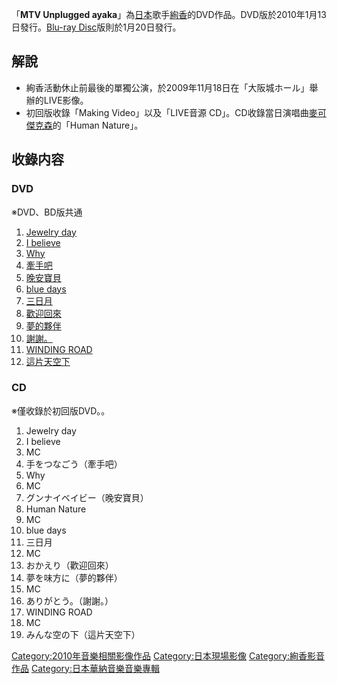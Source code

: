{{Infobox Album
| Name           = MTV Unplugged ayaka 
| Type           = live
| Artist         = [[絢香|絢香]]
| Released       = 2010年1月13日（DVD初回版・通常版）<br/>2010年1月20日（BD版）
| Recorded       = 2009年11月18日
| Genre          = [[J-POP|J-POP]]
| Length         = 112分
| Label          = 日本[[華納音樂|華納音樂]]
| Producer       = 
| Reviews        = 
| Chart position = *週間最高第2名（[[Oricon|Oricon]]・音樂・綜合榜）
| Certification  = 
| Last album     = [[ayaka_LIVE_Tour_“First_Message”|ayaka LIVE Tour “First Message”]]<br/>（2007年）
| This album     ='''MTV Unplugged ayaka'''<br/>（2010年）
| Next album     = [[LIVE_TOUR_2012_"The_beginning"〜はじまりのとき〜|LIVE TOUR 2012 "The beginning"〜はじまりのとき〜]]
}}
「'''MTV Unplugged ayaka'''」為[[日本|日本]]歌手[[絢香|絢香]]的DVD作品。DVD版於2010年1月13日發行。[[Blu-ray_Disc|Blu-ray Disc]]版則於1月20日發行。

==解說==
*絢香活動休止前最後的單獨公演，於2009年11月18日在「大阪城ホール」舉辦的LIVE影像。
*初回版收錄「Making Video」以及「LIVE音源 CD」。CD收錄當日演唱曲[[麥可傑克森|麥可傑克森]]的「Human Nature」。

==收錄内容==
===DVD===
※DVD、BD版共通
#[[Jewelry_day|Jewelry day]]
#[[I_believe|I believe]]
#[[CLAP&LOVE/Why|Why]]
#[[牽手吧/歌頌愛|牽手吧]]
#[[Sing_to_the_Sky|晚安寶貝]]
#[[melody〜SOUNDS_REAL〜|blue days]]
#[[三日月|三日月]]
#[[歡迎回來|歡迎回來]]
#[[夢的夥伴/為愛而夢|夢的夥伴]]
#[[這片天空下|謝謝。]]
#[[WINDING_ROAD_(絢香×可苦可樂單曲)|WINDING ROAD]]
#[[這片天空下|這片天空下]]

===CD===
※僅收錄於初回版DVD。。
#Jewelry day
#I believe
#MC
#手をつなごう（牽手吧）
#Why
#MC
#グンナイベイビー（晚安寶貝）
#Human Nature
#MC
#blue days
#三日月
#MC
#おかえり（歡迎回來）
#夢を味方に（夢的夥伴）
#MC
#ありがとう。（謝謝。）
#WINDING ROAD
#MC
#みんな空の下（這片天空下）


{{絢香}}



[[Category:2010年音樂相關影像作品|Category:2010年音樂相關影像作品]]
[[Category:日本現場影像|Category:日本現場影像]]
[[Category:絢香影音作品|Category:絢香影音作品]]
[[Category:日本華納音樂音樂專輯|Category:日本華納音樂音樂專輯]]